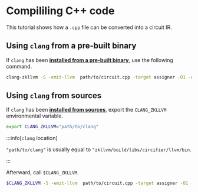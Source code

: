 # Compililing C++ code

This tutorial shows how a `.cpp` file can be converted into a circuit IR.

## Using `clang` from a pre-built binary

If `clang` has been [**installed from a pre-built binary**](./installation#using-pre-built-binaries), use the following command.

```bash
clang-zkllvm -S -emit-llvm  path/to/circuit.cpp -target assigner -O1 -o circuit.ll
```

## Using `clang` from sources

If `clang` has been [**installed from sources**](./installation#installing-from-sources), export the `CLANG_ZKLLVM` environmental variable.

```bash
export CLANG_ZKLLVM="path/to/clang"
```

:::info[`clang` location]

`"path/to/clang"` is usually equal to `"zkllvm/build/libs/circifier/llvm/bin`.

:::

Afterward, call `$CLANG_ZKLLVM`.

```bash
$CLANG_ZKLLVM -S -emit-llvm  path/to/circuit.cpp -target assigner -O1 -o circuit.ll
```
